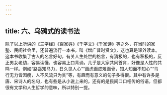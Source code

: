 ```yaml
---
---
---
```

title: 六、乌鸦式的读书法
---




除了以上所讲的《三字经》《百家姓》《千字文》《千家诗》等之外，在当时的家塾、民间社会里，还普遍流行一本书，叫《增广昔时贤文》，这也算是课外读本。这本书收集了古人的名言好句，有关人生处世的格言，有消极的，也有积极的，反正男女老幼，容易读懂，也容易上口背诵，几乎是大家共同首肯，好像是人性的共鸣一样。例如“路遥知马力，日久见人心”“画虎画皮难画骨，知人知面不知心”“马行无力皆因瘦，人不风流只为贫”等，有趣而有意义的句子多得很。其中有许多是唐、宋诗人的名句，也有些是从小说上来的，还有的是民间口口相传的俗语，但都很有文学和人生哲学的意味，所以特别一提。